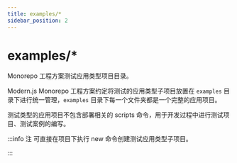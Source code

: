```yaml
---
title: examples/*
sidebar_position: 2
---
```

# examples/*

Monorepo 工程方案测试应用类型项目目录。

Modern.js Monorepo 工程方案约定将测试的应用类型子项目放置在 `examples` 目录下进行统一管理，`examples` 目录下每一个文件夹都是一个完整的应用项目。

测试类型的应用项目不包含部署相关的 scripts 命令，用于开发过程中进行测试项目、测试案例的编写。

:::info 注
可直接在项目下执行 new 命令创建测试应用类型子项目。

:::
